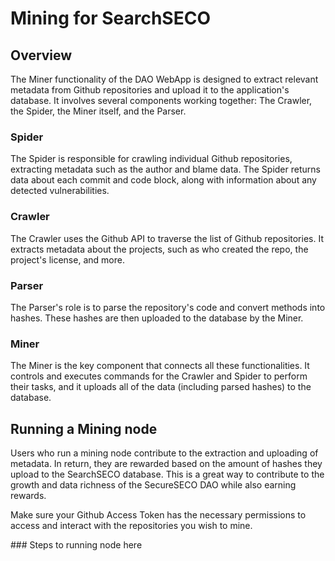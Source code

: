 
# Mining for SearchSECO

## Overview

The Miner functionality of the DAO WebApp is designed to extract relevant metadata
from Github repositories and upload it to the application's database. It involves
several components working together: The Crawler, the Spider, the Miner itself, and the Parser.

### Spider

The Spider is responsible for crawling individual Github repositories, extracting
metadata such as the author and blame data. The Spider returns data about each commit
and code block, along with information about any detected vulnerabilities.

### Crawler

The Crawler uses the Github API to traverse the list of Github repositories. It
extracts metadata about the projects, such as who created the repo, the project's license, and more.

### Parser

The Parser's role is to parse the repository's code and convert methods into hashes.
These hashes are then uploaded to the database by the Miner.

### Miner

The Miner is the key component that connects all these functionalities. It controls
and executes commands for the Crawler and Spider to perform their tasks, and it
uploads all of the data (including parsed hashes) to the database.

## Running a Mining node

Users who run a mining node contribute to the extraction and uploading of metadata.
In return, they are rewarded based on the amount of hashes they upload to the SearchSECO database.
This is a great way to contribute to the growth and data richness of the SecureSECO DAO while also earning rewards.

<Callout type="info" emoji="ⓘ">
  Make sure your Github Access Token has the necessary permissions to access and
  interact with the repositories you wish to mine.
</Callout>

<Steps>### Steps to running node here</Steps>
